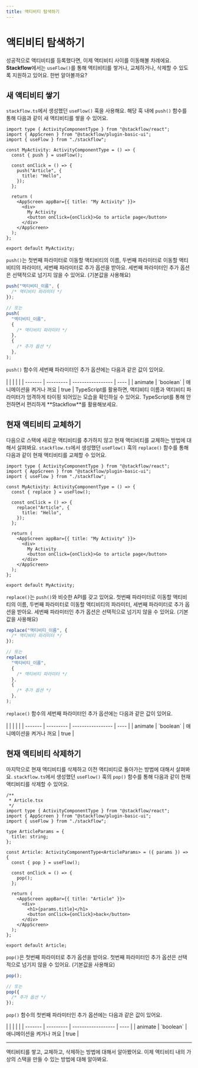 ```yaml
---
title: 액티비티 탐색하기
---
```



# 액티비티 탐색하기

성공적으로 액티비티를 등록했다면, 이제 액티비티 사이를 이동해볼 차례에요. **Stackflow**에서는 `useFlow()`를 통해 액티비티를 쌓거나, 교체하거나, 삭제할 수 있도록 지원하고 있어요. 한번 알아볼까요?

## 새 액티비티 쌓기

`stackflow.ts`에서 생성했던 `useFlow()` 훅을 사용해요. 해당 훅 내에 `push()` 함수를 통해 다음과 같이 새 액티비티를 쌓을 수 있어요.

```tsx filename="MyActivity.tsx" copy
import type { ActivityComponentType } from "@stackflow/react";
import { AppScreen } from "@stackflow/plugin-basic-ui";
import { useFlow } from "./stackflow";

const MyActivity: ActivityComponentType = () => {
  const { push } = useFlow();

  const onClick = () => {
    push("Article", {
      title: "Hello",
    });
  };

  return (
    <AppScreen appBar={{ title: "My Activity" }}>
      <div>
        My Activity
        <button onClick={onClick}>Go to article page</button>
      </div>
    </AppScreen>
  );
};

export default MyActivity;
```

`push()`는 첫번째 파라미터로 이동할 액티비티의 이름, 두번째 파라미터로 이동할 액티비티의 파라미터, 세번째 파라미터로 추가 옵션을 받아요. 세번째 파라미터인 추가 옵션은 선택적으로 넘기지 않을 수 있어요. (기본값을 사용해요)

```ts
push("액티비티_이름", {
  /* 액티비티 파라미터 */
});

// 또는
push(
  "액티비티_이름",
  {
    /* 액티비티 파라미터 */
  },
  {
    /* 추가 옵션 */
  },
);
```

`push()` 함수의 세번째 파라미터인 추가 옵션에는 다음과 같은 값이 있어요.

<APITable hasDefaultValue>
|         |           |                   |      |
| ------- | --------- | ----------------- | ---- |
| animate | `boolean` | 애니메이션을 켜거나 꺼요 | true |
</APITable>

<Callout emoji="💡">
  TypeScript를 활용하면, 액티비티 이름과 액티비티 파라미터가 엄격하게 타이핑
  되어있는 모습을 확인하실 수 있어요. TypeScript를 통해 안전하면서 편리하게
  **Stackflow**를 활용해보세요.
</Callout>

## 현재 액티비티 교체하기

다음으로 스택에 새로운 액티비티를 추가하지 않고 현재 액티비티를 교체하는 방법에 대해서 살펴봐요. `stackflow.ts`에서 생성했던 `useFlow()` 훅의 `replace()` 함수를 통해 다음과 같이 현재 액티비티를 교체할 수 있어요.

```tsx filename="MyActivity.tsx" copy
import type { ActivityComponentType } from "@stackflow/react";
import { AppScreen } from "@stackflow/plugin-basic-ui";
import { useFlow } from "./stackflow";

const MyActivity: ActivityComponentType = () => {
  const { replace } = useFlow();

  const onClick = () => {
    replace("Article", {
      title: "Hello",
    });
  };

  return (
    <AppScreen appBar={{ title: "My Activity" }}>
      <div>
        My Activity
        <button onClick={onClick}>Go to article page</button>
      </div>
    </AppScreen>
  );
};

export default MyActivity;
```

`replace()`는 `push()`와 비슷한 API를 갖고 있어요. 첫번째 파라미터로 이동할 액티비티의 이름, 두번째 파라미터로 이동할 액티비티의 파라미터, 세번째 파라미터로 추가 옵션을 받아요. 세번째 파라미터인 추가 옵션은 선택적으로 넘기지 않을 수 있어요. (기본값을 사용해요)

```ts
replace("액티비티_이름", {
  /* 액티비티 파라미터 */
});

// 또는
replace(
  "액티비티_이름",
  {
    /* 액티비티 파라미터 */
  },
  {
    /* 추가 옵션 */
  },
);
```

`replace()` 함수의 세번째 파라미터인 추가 옵션에는 다음과 같은 값이 있어요.

<APITable hasDefaultValue>
|         |           |                   |      |
| ------- | --------- | ----------------- | ---- |
| animate | `boolean` | 애니메이션을 켜거나 꺼요 | true |
</APITable>

## 현재 액티비티 삭제하기

마지막으로 현재 액티비티를 삭제하고 이전 액티비티로 돌아가는 방법에 대해서 살펴봐요. `stackflow.ts`에서 생성했던 `useFlow()` 훅의 `pop()` 함수를 통해 다음과 같이 현재 액티비티를 삭제할 수 있어요.

```tsx
/**
 * Article.tsx
 */
import type { ActivityComponentType } from "@stackflow/react";
import { AppScreen } from "@stackflow/plugin-basic-ui";
import { useFlow } from "./stackflow";

type ArticleParams = {
  title: string;
};

const Article: ActivityComponentType<ArticleParams> = ({ params }) => {
  const { pop } = useFlow();

  const onClick = () => {
    pop();
  };

  return (
    <AppScreen appBar={{ title: "Article" }}>
      <div>
        <h1>{params.title}</h1>
        <button onClick={onClick}>back</button>
      </div>
    </AppScreen>
  );
};

export default Article;
```

`pop()`은 첫번째 파라미터로 추가 옵션을 받아요. 첫번째 파라미터인 추가 옵션은 선택적으로 넘기지 않을 수 있어요. (기본값을 사용해요)

```ts
pop();

// 또는
pop({
  /* 추가 옵션 */
});
```

`pop()` 함수의 첫번째 파라미터인 추가 옵션에는 다음과 같은 값이 있어요.

<APITable hasDefaultValue>
|         |           |                    |      |
| ------- | --------- | ------------------ | ---- |
| animate | `boolean` | 애니메이션을 켜거나 꺼요 | true |
</APITable>

---

액티비티를 쌓고, 교체하고, 삭제하는 방법에 대해서 알아봤어요. 이제 액티비티 내의 가상의 스택을 만들 수 있는 방법에 대해 알아봐요.